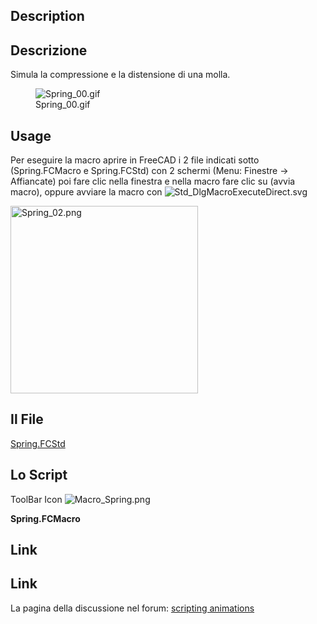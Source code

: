 <languages/>

<div class="mw-translate-fuzzy">
{{Macro/it
|Name=Spring Simul
|Icon=Macro_Spring.png
|Translate=Spring Simul
|Description=Simula il movimento di una molla.
|Author=Mario52
|Version=1.0
|Date=2014-09-29
|FCVersion=All
|Download=The file [http://forum.freecadweb.org/download/file.php?id=7679 Spring.FCStd]<br />[https://www.freecadweb.org/wiki/images/2/2d/Macro_Spring.png ToolBar Icon]
}}
</div>

<div lang="en" dir="ltr" class="mw-content-ltr">
==Description==
</div>

<div class="mw-translate-fuzzy">
==Descrizione==
Simula la compressione e la distensione di una molla.
</div>

[[File:Spring_00.gif]]

<div lang="en" dir="ltr" class="mw-content-ltr">
==Usage==
</div>

Per eseguire la macro aprire in FreeCAD i 2 file indicati sotto (Spring.FCMacro e Spring.FCStd) con 2 schermi (Menu: Finestre → Affiancate) poi fare clic nella finestra e nella macro fare clic su {{KEY|F6}} (avvia macro), oppure avviare la macro con [[File:Std_DlgMacroExecuteDirect.svg]]

[[File:Spring_02.png|left|300px]]{{clear}}

<span id="The_File"></span>
==Il File==

[https://forum.freecad.org/download/file.php?id=7679 Spring.FCStd]

<span id="Script"></span>
==Lo Script==

ToolBar Icon [[Image:Macro_Spring.png]]

'''Spring.FCMacro'''

{{MacroCode|code=
import FreeCAD, FreeCADGui, Draft, Part
from FreeCAD import Base
import time

ii = iib = FreeCAD.getDocument("Spring").getObject("Helix001").Pitch.Value
i = ib = FreeCAD.getDocument("Spring").getObject("Helix001").Height.Value

pas = 1

for ii2 in range(int(60)):
    if pas == 0:
        if ii > iib-1:
            pas = 1
        else:
            ii += 1
            i = (ii * 10)
    else:
        if ii < 2:
            pas = 0
        else:
            ii -= 1
            i = (ii * 10)
   
    FreeCAD.getDocument("Spring").getObject("Helix001").Pitch = ii
    FreeCAD.getDocument("Spring").getObject("Helix001").Height = i
    App.Console.PrintMessage(str(ii2)+"  " + str(ii)+"  " + str(i)+"  " + str(pas) +"\n")
    Gui.updateGui()
    time.sleep(0.1)
    
}}


<div lang="en" dir="ltr" class="mw-content-ltr">
==Link==
</div>

<div class="mw-translate-fuzzy">
==Link==
La pagina della discussione nel forum: [http://forum.freecadweb.org/viewtopic.php?f=22&t=7449#p62193 scripting animations]
</div>

{{clear}}